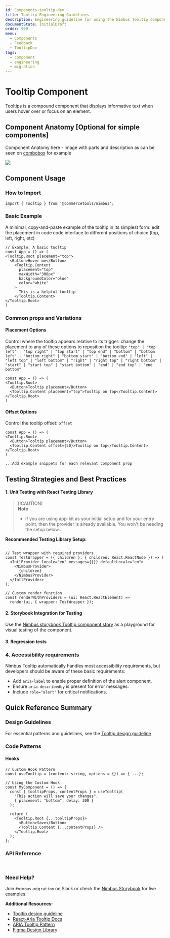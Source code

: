 ```yaml
---
id: Components-tooltip-dev
title: Tooltip Engineering Guidelines
description: Engineering guideline for using the Nimbus Tooltip component
documentState: InitialDraft
order: 999
menu:
  - Components
  - Feedback
  - TooltipDev
tags:
  - component
  - engineering
  - migration
---
```


# Tooltip Component

Tooltips is a compound component that displays informative text when users hover over or focus on an element.

## Component Anatomy [Optional for simple components]

Component Anatomy here - image with parts and description as can be seen on [combobox](https://www.figma.com/design/AvtPX6g7OGGCRvNlatGOIY/NIMBUS-design-system?node-id=5311-13804&p=f&m=dev) for example

![](/images/tooltip/tooltip.png)

## Component Usage

### How to Import

```tsx
import { Tooltip } from '@commercetools/nimbus';
```

### Basic Example

A minimal, copy-and-paste example of the tooltip in its simplest form: edit the placement in code code interface to different positions of choice (top, left, right, etc) 

```jsx-live-dev
// Example: A basic tooltip
const App = () => (
<Tooltip.Root placement="top">
  <Button>Hover me</Button>
    <Tooltip.Content
      placement="top"
      maxWidth="300px"
      backgroundColor="blue"
      color="white"
    >
      This is a helpful tooltip
    </Tooltip.Content>
</Tooltip.Root>
)
```

### Common props and Variations

#### Placement Options
Control where the tooltip appears relative to its trigger: change the placement to any of these options to reposition the tooltip:
```"top" | "top left" | "top right" | "top start" | "top end" | "bottom" | "bottom left" | "bottom right" | "bottom start" | "bottom end" | "left" | "left top" | "left bottom" | "right" | "right top" | "right bottom" | "start" | "start top" | "start bottom" | "end" | "end top" | "end bottom"```

```jsx-live-dev
const App = () => (
<Tooltip.Root>
  <Button>Tooltip placement</Button>
  <Tooltip.Content placement="top">Tooltip on top</Tooltip.Content>
</Tooltip.Root>
)
```

#### Offset Options

Control the tooltip offset:
```offset```

```jsx-live-dev
const App = () => (
<Tooltip.Root>
  <Button>Tooltip placement</Button>
  <Tooltip.Content offset={50}>Tooltip on top</Tooltip.Content>
</Tooltip.Root>
)
```

```...Add example snippets for each relevant component prop```

## Testing Strategies and Best Practices

#### 1. Unit Testing with React Testing Library
> [!CAUTION]\
> **Note**
>
> - if you are using app-kit as your initial setup and for your entry point, then the provider is already available. You won't be needing the setup below..  

**Recommended Testing Library Setup:**
```tsx

// Test wrapper with required providers
const TestWrapper = ({ children }: { children: React.ReactNode }) => (
  <IntlProvider locale="en" messages={{}} defaultLocale="en">
    <NimbusProvider>
      {children}
    </NimbusProvider>
  </IntlProvider>
);

// Custom render function
const renderWithProviders = (ui: React.ReactElement) => 
  render(ui, { wrapper: TestWrapper });
```

#### 2. Storybook Integration for Testing

Use the [Nimbus storybook Tooltip component story](https://nimbus-storybook-6l4m4g78g-commercetools.vercel.app/?path=/docs/components-tooltip-tooltip--docs) as a playground for visual testing of the component. 

#### 3. Regression tests

### 4. Accessibility requirements

Nimbus Tooltip automatically handles most accessibility requirements, but developers should be aware of these basic requirements:
- Add `aria-label` to enable proper definition of the alert component.
- Ensure `aria-describedby` is present for error messages.
- Include `role="alert"` for critical notifications.

## Quick Reference Summary

### Design Guidelines
For essential patterns and guidelines, see the [Tooltip design guideline]((https://Nimbus-docs/components/feedback/tooltip))

### Code Patterns

#### Hooks
```tsx
// Custom Hook Pattern
const useTooltip = (content: string, options = {}) => { ...};

// Using the Custom Hook
const MyComponent = () => {
  const { tooltipProps, contentProps } = useTooltip(
    "This action will save your changes",
    { placement: "bottom", delay: 300 }
  );

  return (
    <Tooltip.Root {...tooltipProps}>
      <Button>Save</Button>
      <Tooltip.Content {...contentProps} />
    </Tooltip.Root>
  );
};
```


### API Reference

<PropsTable id="Tooltip" />

<br/>

### Need Help?
Join `#nimbus-migration` on Slack or check the [Nimbus Storybook](https://nimbus.commercetools.com/?path=/story/components-tooltip) for live examples.

**Additional Resources:**
- [Tooltip design guideline](https://Nimbus-docs/components/feedback/tooltip)
- [React-Aria Tooltip Docs](https://react-spectrum.adobe.com/react-aria/Tooltip.html#tooltip)
- [ARIA Tooltip Pattern](https://www.w3.org/WAI/ARIA/apg/patterns/tooltip/)
- [Figma Design Library](https://www.figma.com/design/gHbAJGfcrCv7f2bgzUQgHq/NIMBUS-Guidelines?node-id=1695-45519&m)
